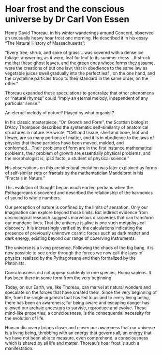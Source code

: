 # Hoar frost and the conscious universe by Dr Carl Von Essen

Henry David Thoreau, in his winter wanderings around Concord, observed an unusually heavy hoar frost one morning.  He described it in his essay “The Natural History of Massachusetts”:

“Every tree, shrub, and spire of grass …was covered with a dense ice foliage, answering, as it were, leaf for leaf to its summer dress….It struck me that these ghost leaves, and the green ones whose forms they assume, were the creations of but one law; that in obedience to the same law as vegetable juices swell gradually into the perfect leaf , on the one hand, and the crystalline particles troop to their standard in the same order, on the other.”

Thoreau expanded these speculations to generalize that other phenomena or “natural rhymes” could “imply an eternal melody, independent of any particular sense.”

An eternal melody of nature? Played by what organist?

In his classic masterpiece, “On Growth and Form”, the Scottish biologist D’Arcy Thompson described the systematic self-similarity of anatomical structures in nature. He wrote, “Cell and tissue, shell and bone, leaf and flower, are so many portions of matter, and it is in obedience to the laws of physics that these particles have been moved, molded, and conformed….Their problems of form are in the first instance mathematical problems, their problem of growth are essentially physical problems, and the morphologist is, ipso facto, a student of physical science.”

His observations on this architectural evolution was later explained as forms of self-similar sets or fractals by the mathematician Mandelbrot in his “Fractals in Nature.” 

This evolution of thought began much earlier, perhaps when the Pythagoreans discovered and described the relationship of the harmonics of sound to whole numbers.

Our perception of nature is confined by the limits of sensation. Only our imagination can explore beyond those limits. But indirect evidence from cosmological research suggests marvelous discoveries that can transform our mundane lives. That the universe is alive is one such metaphysical discovery. It is increasingly verified by the calculations indicating the presence of previously unknown cosmic forces such as dark matter and dark energy, existing beyond our range of observing instruments.

The universe is a living presence. Following the chaos of the big bang, it is now possible to see order through the forces we now call the laws of physics, realized by the Pythagoreans and then formalized by the Platonists.

Consciousness did not appear suddenly in one species, Homo sapiens.  It has been there in some form from the very beginning.

Today, on our Earth, we, like Thoreau, can marvel at natural wonders and speculate on the forces that have created them. Since the very beginning of life, from the single organism that has led to us and to every living being, there has been an awareness; for being aware and escaping danger has allowed our archaic ancestors to survive, reproduce and evolve. These mind-like properties, a consciousness, is the consequential necessity for the evolution of life. 

Human discovery brings closer and closer our awareness that our universe is a living being, throbbing with an energy that governs all, an energy that we have not been able to measure, even comprehend, a consciousness which is shared by all life and matter. Thoreau’s hoar frost is such a manifestation.

 
